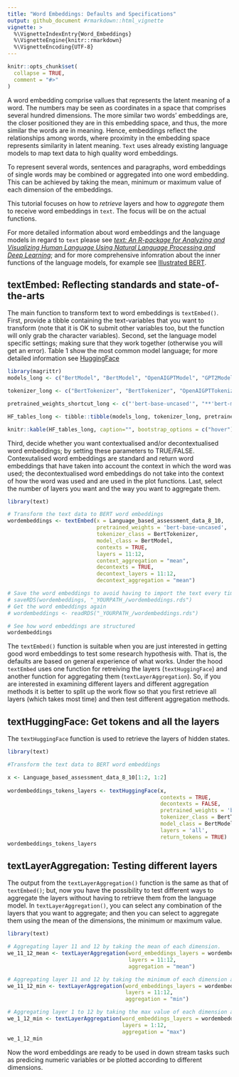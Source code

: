 ```yaml
---
title: "Word Embeddings: Defaults and Specifications"
output: github_document #rmarkdown::html_vignette
vignette: >
  %\VignetteIndexEntry{Word_Embeddings}
  %\VignetteEngine{knitr::rmarkdown}
  %\VignetteEncoding{UTF-8}
---
```


```r
knitr::opts_chunk$set(
  collapse = TRUE,
  comment = "#>"
)
```

A word embedding comprise vallues that represents the latent meaning of a word. The numbers may be seen as coordinates in a space that comprises several hundred dimensions. The more similar two words’ embeddings are, the closer positioned they are in this embedding space, and thus, the more similar the words are in meaning. Hence, embeddings reflect the relationships among words, where proximity in the embedding space represents similarity in latent meaning. ```Text``` uses already existing language models to map text data to high quality word embeddings.

To represent several words, sentences and paragraphs, word embeddings of single words may be combined or aggregated into one word embedding. This can be achieved by taking the mean, minimum or maximum value of each dimension of the embeddings.

This tutorial focuses on how to *retrieve* layers and how to *aggregate* them to receive word embeddings in ```text```. The focus will be on the actual functions.  

For more detailed information about word embeddings and the language models in regard to ```text``` please see [*text: An R-package for Analyzing and Visualizing Human Language Using Natural Language Processing and Deep Learning*](www); and for more comprehensive infomration about the inner functions of the language models, for example see [Illustrated BERT](https://jalammar.github.io/illustrated-bert/).

## textEmbed: Reflecting standards and state-of-the-arts
The main function to transform text to word embeddings is ```textEmbed()```. First, provide a tibble containing the text-variables that you want to transform (note that it is OK to submit other variables too, but the function will only grab the character variables). Second, set the language model specific settings; making sure that they work together (otherwise you will get an error). Table 1 show the most common model language; for more detailed information see [HuggingFace]()

``` r
library(magrittr)
models_long <- c("BertModel", "BertModel", "OpenAIGPTModel", "GPT2Model", "CTRLModel", "TransfoXLModel", "XLNetModel", "XLMModel", "DistilBertModel", "RobertaModel", "XLMRobertaModel")

tokenizer_long <- c("BertTokenizer", "BertTokenizer", "OpenAIGPTTokenizer", "GPT2Tokenizer",  "CTRLTokenizer", "TransfoXLTokenizer",  "XLNetTokenizer", "XLMTokenizer", "DistilBertTokenizer", "RobertaTokenizer", "XLMRobertaTokenizer")

pretrained_weights_shortcut_long <- c("'bert-base-uncased'", "**'bert-multilingual-uncased'**", "'openai-gpt'", "'gpt2'", "'ctrl'", "'transfo-xl-wt103'", "'xlnet-base-cased'", "'xlm-mlm-enfr-1024'", "'distilbert-base-cased'", "'roberta-base'", "'xlm-roberta-base'")

HF_tables_long <- tibble::tibble(models_long, tokenizer_long, pretrained_weights_shortcut_long)

knitr::kable(HF_tables_long, caption="", bootstrap_options = c("hover"), full_width = T)
```

Third, decide whether you want contextualised and/or decontextualised word embeddings; by setting these parameters to TRUE/FALSE. Contexutalised word embeddings are standard and return word embeddings that have taken into account the context in which the word was used; the decontextualised word embeddings do not take into the context of how the word was used and are used in the plot functions. Last, select the number of layers you want and the way you want to aggregate them.  

```r
library(text)

# Transform the text data to BERT word embeddings
wordembeddings <- textEmbed(x = Language_based_assessment_data_8_10,
                            pretrained_weights = 'bert-base-uncased',
                            tokenizer_class = BertTokenizer,
                            model_class = BertModel,
                            contexts = TRUE,
                            layers = 11:12,
                            context_aggregation = "mean",
                            decontexts = TRUE,
                            decontext_layers = 11:12,
                            decontext_aggregation = "mean")

# Save the word embeddings to avoid having to import the text every time
# saveRDS(wordembeddings, "_YOURPATH_/wordembeddings.rds")
# Get the word embeddings again
# wordembeddings <- readRDS("_YOURPATH_/wordembeddings.rds")

# See how word embeddings are structured
wordembeddings
```

The ```textEmbed()``` function is suitable when you are just interested in getting good word embeddings to test some research hypothesis with. That is, the defaults are based on general experience of what works. Under the hood ```textEmbed``` uses one function for retreiving the layers (```textHuggingFace```) and another function for aggregating them (```textLayerAggregation```). So, if you are interested in examining different layers and different aggregation methods it is better to split up the work flow so that you first retrieve all layers (which takes most time) and then test different aggregation methods. 

## textHuggingFace: Get tokens and all the layers
The ```textHuggingFace``` function is used to retrieve the layers of hidden states. 


```r

library(text)

#Transform the text data to BERT word embeddings

x <- Language_based_assessment_data_8_10[1:2, 1:2]
 
wordembeddings_tokens_layers <- textHuggingFace(x,
                                                contexts = TRUE,
                                                decontexts = FALSE,
                                                pretrained_weights = 'bert-base-uncased',
                                                tokenizer_class = BertTokenizer,
                                                model_class = BertModel,
                                                layers = 'all',
                                                return_tokens = TRUE)
wordembeddings_tokens_layers


```



## textLayerAggregation: Testing different layers 
The output from the ```textLayerAggregation()``` function is the same as that of ```textEmbed()```; but, now you have the possibility to test different ways to aggregate the layers without having to retrieve them from the language model. In ```textLayerAggregation()```, you can select any combination of the layers that you want to aggregate; and then you can select to aggregate them using the mean of the dimensions, the minimum or maximum value.  

```r

library(text)

# Aggregating layer 11 and 12 by taking the mean of each dimension. 
we_11_12_mean <- textLayerAggregation(word_embeddings_layers = wordembeddings_tokens_layers,
                                      layers = 11:12,
                                      aggregation = "mean")

# Aggregating layer 11 and 12 by taking the minimum of each dimension accross the two layers.
we_11_12_min <- textLayerAggregation(word_embeddings_layers = wordembeddings_tokens_layers,
                                     layers = 11:12,
                                     aggregation = "min")

# Aggregating layer 1 to 12 by taking the max value of each dimension accross the 12 layers.
we_1_12_min <- textLayerAggregation(word_embeddings_layers = wordembeddings_tokens_layers,
                                    layers = 1:12,
                                    aggregation = "max")
we_1_12_min
```

Now the word embeddings are ready to be used in down stream tasks such as predicing numeric variables or be plotted according to different dimensions. 
